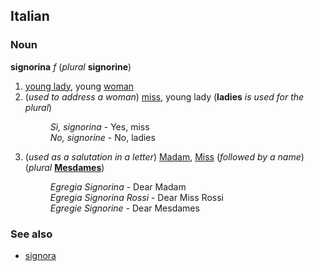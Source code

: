 ==Italian==
===Noun===
'''signorina''' ''f'' (''plural'' '''signorine''')

#[[young lady]], young [[woman]]
#(''used to address a woman'') [[miss]], young lady ('''ladies''' ''is used for the plural'')
#:''Sì, signorina'' - Yes, miss
#:''No, signorine'' - No, ladies
#(''used as a salutation in a letter'') [[Madam]], [[Miss]] (''followed by a name'') (''plural'' '''[[Mesdames]]''')
#:''Egregia Signorina'' - Dear Madam
#:''Egregia Signorina Rossi'' - Dear Miss Rossi
#:''Egregie Signorine'' - Dear Mesdames

===See also===
*[[signora]]